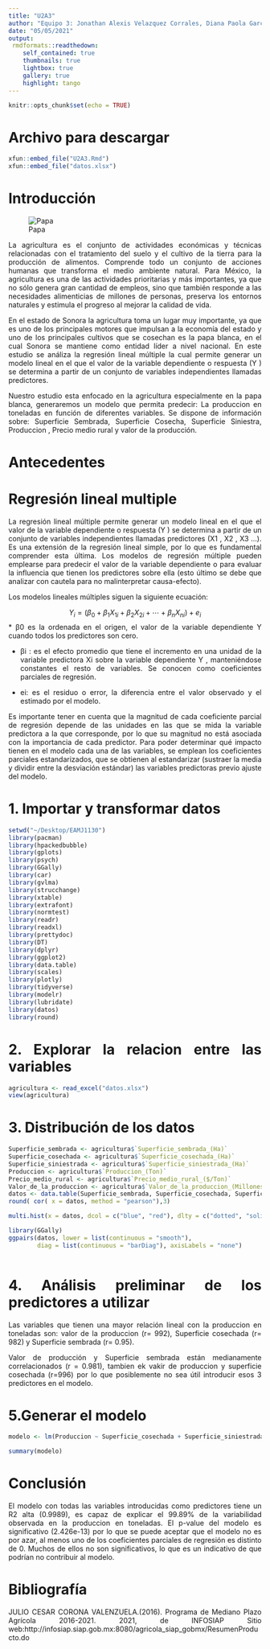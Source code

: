 ```yaml
---
title: "U2A3"
author: "Equipo 3: Jonathan Alexis Velazquez Corrales, Diana Paola García Torrecillas, Karolina Borbón Acosta, Paloma Dominguez Muñoz y Martha María Castro López "
date: "05/05/2021"
output:
 rmdformats::readthedown:
    self_contained: true
    thumbnails: true
    lightbox: true
    gallery: true
    highlight: tango
---
```


```r
knitr::opts_chunk$set(echo = TRUE)
```

# Archivo para descargar

```r
xfun::embed_file("U2A3.Rmd")
xfun::embed_file("datos.xlsx")
```



# Introducción

![Papa](/Users/palomadominguez/Desktop/EAMJ1130/pappa.jpeg)

<div style="text-align: justify">
La agricultura es el conjunto de actividades económicas y técnicas relacionadas con el tratamiento del suelo y el cultivo de la tierra para la producción de alimentos. Comprende todo un conjunto de acciones humanas que transforma el medio ambiente natural. Para México, la agricultura es una de las actividades prioritarias y más importantes, ya que no sólo genera gran cantidad de empleos, sino que también responde a las necesidades alimenticias de millones de personas, preserva los entornos naturales y estimula el progreso al mejorar la calidad de vida. 

En el estado de Sonora la agricultura toma un lugar muy importante, ya que es uno de los principales motores que impulsan a la economía del estado y uno de los principales cultivos que se cosechan es la papa blanca, en el cual Sonora se mantiene como entidad líder a nivel nacional. En este estudio se análiza la regresión lineal múltiple la cual permite generar un modelo lineal en el que el valor de la variable dependiente o respuesta (Y
) se determina a partir de un conjunto de variables independientes llamadas predictores. 

Nuestro estudio esta enfocado en la agricultura especialmente en la papa blanca, generaremos un modelo que permita predecir: La produccion en toneladas en función de diferentes variables. Se dispone de información sobre: Superficie Sembrada, Superficie Cosecha, Superficie Siniestra, Produccion , Precio medio rural y valor de la producción.

# Antecedentes

# Regresión lineal multiple 

La regresión lineal múltiple permite generar un modelo lineal en el que el valor de la variable dependiente o respuesta (Y
) se determina a partir de un conjunto de variables independientes llamadas predictores 
(X1
, X2
, X3
…). Es una extensión de la regresión lineal simple, por lo que es fundamental comprender esta última. Los modelos de regresión múltiple pueden emplearse para predecir el valor de la variable dependiente o para evaluar la influencia que tienen los predictores sobre ella (esto último se debe que analizar con cautela para no malinterpretar causa-efecto).


Los modelos lineales múltiples siguen la siguiente ecuación:


$$   Y_{i}=(\beta_{0}+\beta_{1}X_{1i}+\beta_{2}X_{2i}+\cdots+\beta_{n}X_{ni})+e_{i}      $$ 
* β0 es la ordenada en el origen, el valor de la variable dependiente Y
 cuando todos los predictores son cero.
 
* βi : es el efecto promedio que tiene el incremento en una unidad de la variable predictora Xi
 sobre la variable dependiente Y
, manteniéndose constantes el resto de variables. Se conocen como coeficientes parciales de regresión.
 
* ei: es el residuo o error, la diferencia entre el valor observado y el estimado por el modelo.
 
 
 
Es importante tener en cuenta que la magnitud de cada coeficiente parcial de regresión depende de las unidades en las que se mida la variable predictora a la que corresponde, por lo que su magnitud no está asociada con la importancia de cada predictor. Para poder determinar qué impacto tienen en el modelo cada una de las variables, se emplean los coeficientes parciales estandarizados, que se obtienen al estandarizar (sustraer la media y dividir entre la desviación estándar) las variables predictoras previo ajuste del modelo.
<div/>
 
 

# 1. Importar y transformar datos

```r
setwd("~/Desktop/EAMJ1130")
library(pacman) 
library(hpackedbubble)
library(gplots)
library(psych)
library(GGally)
library(car)
library(gvlma)
library(strucchange)
library(xtable)
library(extrafont)
library(normtest)
library(readr)
library(readxl)
library(prettydoc) 
library(DT)
library(dplyr)
library(ggplot2)
library(data.table)
library(scales)
library(plotly)
library(tidyverse)
library(modelr)
library(lubridate)
library(datos)
library(round)
```

# 2. Explorar la relacion entre las variables 

```r
agricultura <- read_excel("datos.xlsx")
view(agricultura)
```
# 3. Distribución de los datos 
```r
Superficie_sembrada <- agricultura$`Superficie_sembrada_(Ha)`
Superficie_cosechada <- agricultura$`Superficie_cosechada_(Ha)`
Superficie_siniestrada <- agricultura$`Superficie_siniestrada_(Ha)`
Produccion <- agricultura$`Produccion_(Ton)`
Precio_medio_rural <- agricultura$`Precio_medio_rural_($/Ton)`
Valor_de_la_produccion <- agricultura$`Valor_de_la_produccion_(Millones_de_pesos)`
datos <- data.table(Superficie_sembrada, Superficie_cosechada, Superficie_siniestrada, Produccion, Precio_medio_rural, Valor_de_la_produccion)
round( cor( x = datos, method = "pearson"),3)
```


```r
multi.hist(x = datos, dcol = c("blue", "red"), dlty = c("dotted", "solid"),main = "")
```
```r
library(GGally)
ggpairs(datos, lower = list(continuous = "smooth"),
        diag = list(continuous = "barDiag"), axisLabels = "none")
        
```

# 4. Análisis preliminar de los predictores a utilizar

Las variables que tienen una mayor relación lineal con la produccion en toneladas son: valor de la produccion (r= 992), Superficie cosechada (r= 982) y Superficie sembrada (r= 0.95).

Valor de producción y Superficie sembrada están medianamente correlacionados (r = 0.981), tambien ek vakir de produccion y superficie cosechada (r=996) por lo que posiblemente no sea útil introducir esos 3 predictores en el modelo.


# 5.Generar el modelo

```r
modelo <- lm(Produccion ~ Superficie_cosechada + Superficie_siniestrada + Produccion + Precio_medio_rural + Valor_de_la_produccion, data = datos )

summary(modelo)
```



# Conclusión

El modelo con todas las variables introducidas como predictores tiene un R2 alta (0.9989), es capaz de explicar el 99.89% de la variabilidad observada en la produccion en toneladas. El p-value del modelo es significativo (2.426e-13) por lo que se puede aceptar que el modelo no es por azar, al menos uno de los coeficientes parciales de regresión es distinto de 0. Muchos de ellos no son significativos, lo que es un indicativo de que podrían no contribuir al modelo.


# Bibliografía

JULIO CESAR CORONA VALENZUELA.(2016). Programa de Mediano Plazo Agrícola 2016-2021. 2021, de INFOSIAP Sitio web:http://infosiap.siap.gob.mx:8080/agricola_siap_gobmx/ResumenProducto.do



